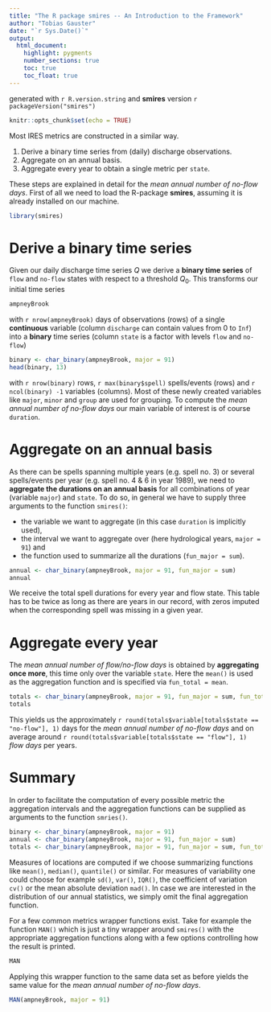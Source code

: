 ```yaml
---
title: "The R package smires -- An Introduction to the Framework"
author: "Tobias Gauster"
date: "`r Sys.Date()`"
output: 
  html_document:
    highlight: pygments
    number_sections: true
    toc: true
    toc_float: true
---
```


generated with `r R.version.string` and **smires** version `r packageVersion("smires")`


```r
knitr::opts_chunk$set(echo = TRUE)
```

Most IRES metrics are constructed in a similar way. 

1. Derive a binary time series from (daily) discharge observations. 
2. Aggregate on an annual basis.
3. Aggregate every year to obtain a single metric per `state`.

These steps are explained in detail for the *mean annual number of no-flow days*. First of all we need to load the R-package **smires**, assuming it is already installed on our machine. 


```r
library(smires)
```


# Derive a binary time series

Given our daily discharge time series $Q$ we derive a **binary time series** of `flow` and `no-flow` states with respect to a threshold $Q_0$. This transforms our initial time series 
```r
ampneyBrook
```
with `r nrow(ampneyBrook)` days of observations (rows) of a single **continuous** variable (column `discharge` can contain values from 0 to `Inf`) into a **binary** time series (column `state` is a factor with levels `flow` and `no-flow`)
```r
binary <- char_binary(ampneyBrook, major = 91)
head(binary, 13)
```
with `r nrow(binary)` rows, `r max(binary$spell)` spells/events (rows) and `r ncol(binary) -1` variables (columns). Most of these newly created variables like `major`, `minor` and `group` are used for grouping. To compute the *mean annual number of no-flow days* our main variable of interest is of course `duration`. 

# Aggregate on an annual basis

As there can be spells spanning multiple years (e.g. spell no. 3) or several spells/events per year (e.g. spell no. 4 & 6 in year 1989), we need to **aggregate the durations on an annual basis** for all combinations of year (variable `major`) and `state`. To do so, in general we have to supply three arguments to the function `smires()`:

* the variable we want to aggregate (in this case `duration` is implicitly used),
* the interval we want to aggregate over (here hydrological years, `major = 91`) and
* the function used to summarize all the durations (`fun_major = sum`).  

```r
annual <- char_binary(ampneyBrook, major = 91, fun_major = sum)
annual
```
We receive the total spell durations for every year and flow state. This table has to be twice as long as there are years in our record, with zeros imputed when the corresponding spell was missing in a given year. 


# Aggregate every year

The *mean annual number of flow/no-flow days* is obtained by **aggregating once more**, this time only over the variable `state`. Here the `mean()` is used as the aggregation function and is specified via `fun_total = mean`. 

```r
totals <- char_binary(ampneyBrook, major = 91, fun_major = sum, fun_total = mean)
totals
```

This yields us the approximately `r round(totals$variable[totals$state == "no-flow"], 1)` days for the *mean annual number of no-flow days*  and on average around `r round(totals$variable[totals$state == "flow"], 1)` *flow days* per years.

# Summary
In order to facilitate the computation of every possible metric the aggregation intervals and the aggregation functions can be supplied as arguments to the function `smries()`. 

```r
binary <- char_binary(ampneyBrook, major = 91)
annual <- char_binary(ampneyBrook, major = 91, fun_major = sum)
totals <- char_binary(ampneyBrook, major = 91, fun_major = sum, fun_total = mean)
```

Measures of locations are computed if we choose summarizing functions like `mean()`, `median()`, `quantile()` or similar. For measures of variability one could choose for example `sd()`, `var()`, `IQR()`, the coefficient of variation `cv()` or the mean absolute deviation `mad()`. In case we are interested in the distribution of our annual statistics, we simply omit the final aggregation function. 


For a few common metrics wrapper functions exist. Take for example the function `MAN()` which is just a tiny wrapper around `smires()` with the appropriate aggregation functions along with a few options controlling how the result is printed.  
```r
MAN
```

Applying this wrapper function to the same data set as before yields the same value for the *mean annual number of no-flow days*. 
```r
MAN(ampneyBrook, major = 91)
```

